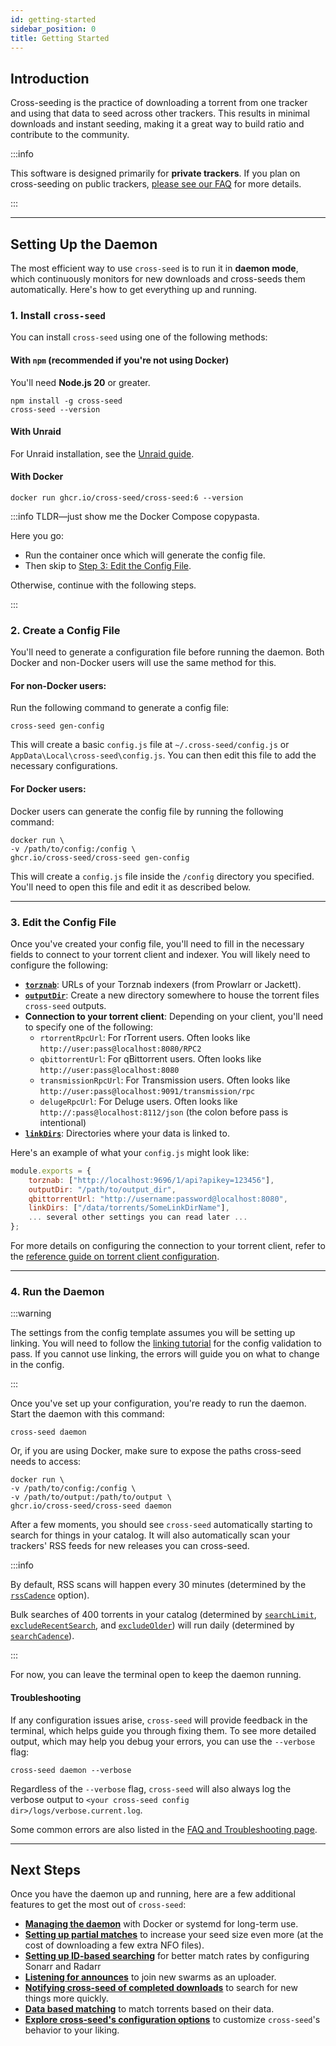 ```yaml
---
id: getting-started
sidebar_position: 0
title: Getting Started
---
```



## Introduction

Cross-seeding is the practice of downloading a torrent from one tracker and
using that data to seed across other trackers. This results in minimal downloads
and instant seeding, making it a great way to build ratio and contribute to the
community.

:::info

This software is designed primarily for **private trackers**. If you plan on
cross-seeding on public trackers,
[please see our FAQ](./faq-troubleshooting.md#does-cross-seed-work-on-public-trackers)
for more details.

:::

---

## Setting Up the Daemon

The most efficient way to use `cross-seed` is to run it in **daemon mode**,
which continuously monitors for new downloads and cross-seeds them
automatically. Here's how to get everything up and running.

### 1. Install `cross-seed`

You can install `cross-seed` using one of the following methods:

#### With `npm` (recommended if you're not using Docker)

You'll need **Node.js 20** or greater.

```shell
npm install -g cross-seed
cross-seed --version
```

#### With Unraid

For Unraid installation, see the [Unraid guide](../tutorials/unraid.md).

#### With Docker

```shell
docker run ghcr.io/cross-seed/cross-seed:6 --version
```

:::info TLDR—just show me the Docker Compose copypasta.

Here you go:

<DockerCompose />

-   Run the container once which will generate the config file.
-   Then skip to [Step 3: Edit the Config File](#3-edit-the-config-file).

Otherwise, continue with the following steps.

:::

### 2. Create a Config File

You'll need to generate a configuration file before running the daemon. Both
Docker and non-Docker users will use the same method for this.

#### For non-Docker users:

Run the following command to generate a config file:

```shell
cross-seed gen-config
```

This will create a basic `config.js` file at `~/.cross-seed/config.js` or
`AppData\Local\cross-seed\config.js`. You can then edit this file to add the
necessary configurations.

#### For Docker users:

Docker users can generate the config file by running the following command:

```shell
docker run \
-v /path/to/config:/config \
ghcr.io/cross-seed/cross-seed gen-config
```

This will create a `config.js` file inside the `/config` directory you
specified. You'll need to open this file and edit it as described below.

---

### 3. Edit the Config File

Once you've created your config file, you'll need to fill in the necessary
fields to connect to your torrent client and indexer. You will likely need
to configure the following:

-   [**`torznab`**](./options.md#torznab): URLs of your Torznab indexers (from Prowlarr or Jackett).
-   [**`outputDir`**](./options.md#outputdir): Create a new directory
    somewhere to house the torrent files `cross-seed` outputs.
-   **Connection to your torrent client**: Depending on your client, you'll need
    to specify one of the following:
    -   `rtorrentRpcUrl`: For rTorrent users. Often looks like
        `http://user:pass@localhost:8080/RPC2`
    -   `qbittorrentUrl`: For qBittorrent users. Often looks like
        `http://user:pass@localhost:8080`
    -   `transmissionRpcUrl`: For Transmission users. Often looks like
        `http://user:pass@localhost:9091/transmission/rpc`
    -   `delugeRpcUrl`: For Deluge users. Often looks like
        `http://:pass@localhost:8112/json` (the colon before pass is
        intentional)
-   [**`linkDirs`**](../tutorials/linking.md): Directories where your data is linked to.

Here's an example of what your `config.js` might look like:

```js
module.exports = {
	torznab: ["http://localhost:9696/1/api?apikey=123456"],
	outputDir: "/path/to/output_dir",
	qbittorrentUrl: "http://username:password@localhost:8080",
	linkDirs: ["/data/torrents/SomeLinkDirName"],
	... several other settings you can read later ...
};
```

For more details on configuring the connection to your torrent client, refer to
the
[reference guide on torrent client configuration](../tutorials/injection.md).

---

### 4. Run the Daemon

:::warning

The settings from the config template assumes you will be setting up linking.
You will need to follow the [linking tutorial](../tutorials/linking.md) for
the config validation to pass. If you cannot use linking, the errors will
guide you on what to change in the config.

:::

Once you've set up your configuration, you're ready to run the daemon. Start the
daemon with this command:

```shell
cross-seed daemon
```

Or, if you are using Docker, make sure to expose the paths cross-seed needs to
access:

```shell
docker run \
-v /path/to/config:/config \
-v /path/to/output:/path/to/output \
ghcr.io/cross-seed/cross-seed daemon
```

After a few moments, you should see `cross-seed` automatically starting to
search for things in your catalog. It will also automatically scan your
trackers' RSS feeds for new releases you can cross-seed.

:::info

By default, RSS scans will happen every 30 minutes (determined by the
[`rssCadence`](../basics/options#rsscadence) option).

Bulk searches of 400 torrents in your catalog (determined by
[`searchLimit`](../basics/options#searchlimit),
[`excludeRecentSearch`](../basics/options#excluderecentsearch), and
[`excludeOlder`](../basics/options#excludeolder)) will run daily (determined by
[`searchCadence`](../basics/options#searchcadence)).

:::

For now, you can leave the terminal open to keep the daemon running.

#### Troubleshooting

If any configuration issues arise, `cross-seed` will provide feedback in the
terminal, which helps guide you through fixing them. To see more detailed
output, which may help you debug your errors, you can use the `--verbose` flag:

```shell
cross-seed daemon --verbose
```

Regardless of the `--verbose` flag, `cross-seed` will also always log the
verbose output to `<your cross-seed config dir>/logs/verbose.current.log`.

Some common errors are also listed in the
[FAQ and Troubleshooting page](./faq-troubleshooting).

---

## Next Steps

Once you have the daemon up and running, here are a few additional features to
get the most out of `cross-seed`:

-   [**Managing the daemon**](./managing-the-daemon) with Docker or systemd for
    long-term use.
-   [**Setting up partial matches**](../tutorials/partial-matching) to increase
    your seed size even more (at the cost of downloading a few extra NFO files).
-   [**Setting up ID-based searching**](../tutorials/id-searching) for better
    match rates by configuring Sonarr and Radarr
-   [**Listening for announces**](../tutorials/announce.md) to join new swarms
    as an uploader.
-   [**Notifying cross-seed of completed downloads**](../tutorials/triggering-searches)
    to search for new things more quickly.
-   [**Data based matching**](../tutorials/data-based-matching.md) to match
    torrents based on their data.
-   [**Explore cross-seed's configuration options**](options) to customize
    `cross-seed`'s behavior to your liking.
